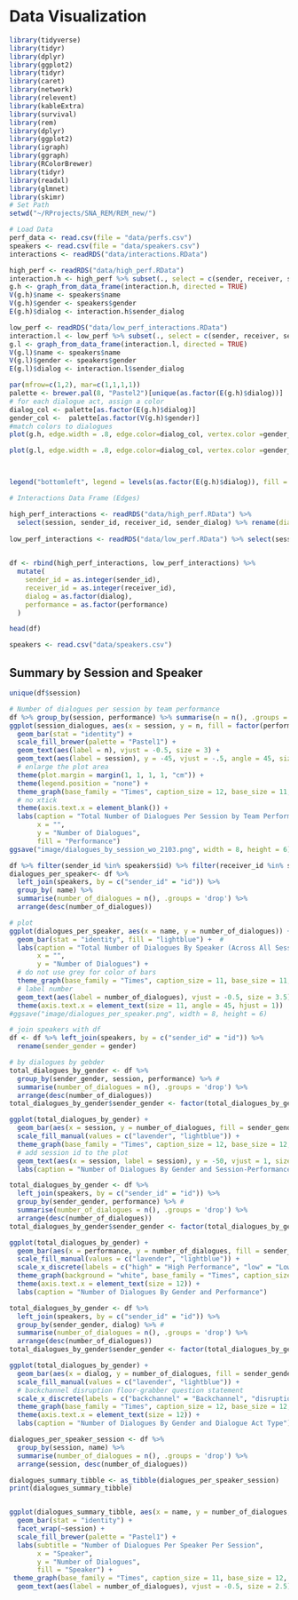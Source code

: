 # Data Visualization


```r
library(tidyverse)
library(tidyr)
library(dplyr)
library(ggplot2)
library(tidyr)
library(caret)
library(network)
library(relevent)
library(kableExtra)
library(survival)
library(rem)
library(dplyr)
library(ggplot2)
library(igraph)
library(ggraph)
library(RColorBrewer)
library(tidyr)
library(readxl)
library(glmnet)
library(skimr)
# Set Path
setwd("~/RProjects/SNA_REM/REM_new/")
```


```r
# Load Data
perf_data <- read.csv(file = "data/perfs.csv")
speakers <- read.csv(file = "data/speakers.csv")
interactions <- readRDS("data/interactions.RData")

```




```r
high_perf <- readRDS("data/high_perf.RData") 
interaction.h <- high_perf %>% subset(., select = c(sender, receiver, sender_dialog))
g.h <- graph_from_data_frame(interaction.h, directed = TRUE)
V(g.h)$name <- speakers$name
V(g.h)$gender <- speakers$gender
E(g.h)$dialog <- interaction.h$sender_dialog

low_perf <- readRDS("data/low_perf_interactions.RData")
interaction.l <- low_perf %>% subset(., select = c(sender, receiver, sender_dialog))
g.l <- graph_from_data_frame(interaction.l, directed = TRUE)
V(g.l)$name <- speakers$name
V(g.l)$gender <- speakers$gender
E(g.l)$dialog <- interaction.l$sender_dialog
```


```r
par(mfrow=c(1,2), mar=c(1,1,1,1))
palette <- brewer.pal(8, "Pastel2")[unique(as.factor(E(g.h)$dialog))]
# for each dialogue act, assign a color
dialog_col <- palette[as.factor(E(g.h)$dialog)]
gender_col <-  palette[as.factor(V(g.h)$gender)]
#match colors to dialogues
plot(g.h, edge.width = .8, edge.color=dialog_col, vertex.color =gender_col, vertex.size = 25, vertex.label.cex = 0.8, vertex.label.color = "black", edge.arrow.size = 0.5, edge.curved = 0.1, main = "high-performing sessions", cex = .5)

plot(g.l, edge.width = .8, edge.color=dialog_col, vertex.color =gender_col, vertex.size = 25, vertex.label.cex = 0.8, vertex.label.color = "black", edge.arrow.size = 0.5, edge.curved = 0.1, main = "high-performing sessions", cex = .5)



legend("bottomleft", legend = levels(as.factor(E(g.h)$dialog)), fill = palette, title = "Dialogue Act", cex = 0.7, bty = "n")

```


```r
# Interactions Data Frame (Edges)

high_perf_interactions <- readRDS("data/high_perf.RData") %>% 
  select(session, sender_id, receiver_id, sender_dialog) %>% rename(dialog = sender_dialog) %>% mutate(performance = "high", time = 1:nrow(.))
                                                                                                     
low_perf_interactions <- readRDS("data/low_perf.RData") %>% select(session, sender_id, receiver_id, sender_dialog) %>% rename(dialog = sender_dialog) %>% mutate(performance = "low", time = 1:nrow(.))
                                                             

df <- rbind(high_perf_interactions, low_perf_interactions) %>%
  mutate(
    sender_id = as.integer(sender_id),  
    receiver_id = as.integer(receiver_id), 
    dialog = as.factor(dialog),
    performance = as.factor(performance)
  )

head(df)
```


```r
speakers <- read.csv("data/speakers.csv") 


```




## Summary by Session and Speaker


```r
unique(df$session)
```
```r

# Number of dialogues per session by team performance
df %>% group_by(session, performance) %>% summarise(n = n(), .groups = 'drop') -> session_dialogues
ggplot(session_dialogues, aes(x = session, y = n, fill = factor(performance))) + 
  geom_bar(stat = "identity") +
  scale_fill_brewer(palette = "Pastel1") +  
  geom_text(aes(label = n), vjust = -0.5, size = 3) +
  geom_text(aes(label = session), y = -45, vjust = -.5, angle = 45, size = 3) +
  # enlarge the plot area
  theme(plot.margin = margin(1, 1, 1, 1, "cm")) +
  theme(legend.position = "none") +
  theme_graph(base_family = "Times", caption_size = 12, base_size = 11, plot_margin = margin(4,2,6,2)) +
  # no xtick
  theme(axis.text.x = element_blank()) +
  labs(caption = "Total Number of Dialogues Per Session by Team Performance",
       x = "",
       y = "Number of Dialogues",
       fill = "Performance") 
ggsave("image/dialogues_by_session_wo_2103.png", width = 8, height = 6)
```



```r
df %>% filter(sender_id %in% speakers$id) %>% filter(receiver_id %in% speakers$id) -> df
dialogues_per_speaker<- df %>%
  left_join(speakers, by = c("sender_id" = "id")) %>%
  group_by( name) %>%
  summarise(number_of_dialogues = n(), .groups = 'drop') %>%
  arrange(desc(number_of_dialogues))

# plot
ggplot(dialogues_per_speaker, aes(x = name, y = number_of_dialogues)) + 
  geom_bar(stat = "identity", fill = "lightblue") +  #
  labs(caption = "Total Number of Dialogues By Speaker (Across All Sessions)",
       x = "",
       y = "Number of Dialogues") +
  # do not use grey for color of bars
  theme_graph(base_family = "Times", caption_size = 11, base_size = 11, plot_margin = margin(4,2,4,2)) +
  # label number
  geom_text(aes(label = number_of_dialogues), vjust = -0.5, size = 3.5) +
  theme(axis.text.x = element_text(size = 11, angle = 45, hjust = 1)) 
#ggsave("image/dialogues_per_speaker.png", width = 8, height = 6)
```




```r
# join speakers with df
df <- df %>% left_join(speakers, by = c("sender_id" = "id")) %>%
  rename(sender_gender = gender)
```


```r
# by dialogues by gebder
total_dialogues_by_gender <- df %>%
  group_by(sender_gender, session, performance) %>% #
  summarise(number_of_dialogues = n(), .groups = 'drop') %>%
  arrange(desc(number_of_dialogues))
total_dialogues_by_gender$sender_gender <- factor(total_dialogues_by_gender$sender_gender)

ggplot(total_dialogues_by_gender) +
  geom_bar(aes(x = session, y = number_of_dialogues, fill = sender_gender, color = performance), stat = "identity") +
  scale_fill_manual(values = c("lavender", "lightblue")) +
  theme_graph(base_family = "Times", caption_size = 12, base_size = 12, plot_margin = margin(2,2,2,2)) +
  # add session id to the plot
  geom_text(aes(x = session, label = session), y = -50, vjust = 1, size = 3) +
  labs(caption = "Number of Dialogues By Gender and Session-Performance")
```


```r
total_dialogues_by_gender <- df %>%
  left_join(speakers, by = c("sender_id" = "id")) %>%
  group_by(sender_gender, performance) %>% #
  summarise(number_of_dialogues = n(), .groups = 'drop') %>%
  arrange(desc(number_of_dialogues))
total_dialogues_by_gender$sender_gender <- factor(total_dialogues_by_gender$sender_gender)

ggplot(total_dialogues_by_gender) +
  geom_bar(aes(x = performance, y = number_of_dialogues, fill = sender_gender), stat = "identity") +
  scale_fill_manual(values = c("lavender", "lightblue")) +
  scale_x_discrete(labels = c("high" = "High Performance", "low" = "Low Performance")) +
  theme_graph(background = "white", base_family = "Times", caption_size = 12, base_size = 12, plot_margin = margin(4,2,6,2))+
  theme(axis.text.x = element_text(size = 12)) +
  labs(caption = "Number of Dialogues By Gender and Performance")
```
```r
total_dialogues_by_gender <- df %>%
  left_join(speakers, by = c("sender_id" = "id")) %>%
  group_by(sender_gender, dialog) %>% #
  summarise(number_of_dialogues = n(), .groups = 'drop') %>%
  arrange(desc(number_of_dialogues))
total_dialogues_by_gender$sender_gender <- factor(total_dialogues_by_gender$sender_gender)

ggplot(total_dialogues_by_gender) +
  geom_bar(aes(x = dialog, y = number_of_dialogues, fill = sender_gender), stat = "identity") +
  scale_fill_manual(values = c("lavender", "lightblue")) +
  # backchannel disruption floor-grabber question statement
  scale_x_discrete(labels = c("backchannel" = "Backchannel", "disruption" = "Disruption", "floor-grabber" = "Floor-Grabber", "question" = "Question", "statement" = "Statement")) +
  theme_graph(base_family = "Times", caption_size = 12, base_size = 12, plot_margin = margin(4,2,6,2)) +
  theme(axis.text.x = element_text(size = 12)) +
  labs(caption = "Number of Dialogues By Gender and Dialogue Act Type")
```

```r
dialogues_per_speaker_session <- df %>%
  group_by(session, name) %>%
  summarise(number_of_dialogues = n(), .groups = 'drop') %>%
  arrange(session, desc(number_of_dialogues))

dialogues_summary_tibble <- as_tibble(dialogues_per_speaker_session)
print(dialogues_summary_tibble)


ggplot(dialogues_summary_tibble, aes(x = name, y = number_of_dialogues, fill = name)) + 
  geom_bar(stat = "identity") +
  facet_wrap(~session) +
  scale_fill_brewer(palette = "Pastel1") +  
  labs(subtitle = "Number of Dialogues Per Speaker Per Session",
       x = "Speaker",
       y = "Number of Dialogues",
       fill = "Speaker") +
 theme_graph(base_family = "Times", caption_size = 11, base_size = 12, plot_margin = margin(4,2,2,2)) +
  geom_text(aes(label = number_of_dialogues), vjust = -0.5, size = 2.5) + theme(element_blank()) 
```



